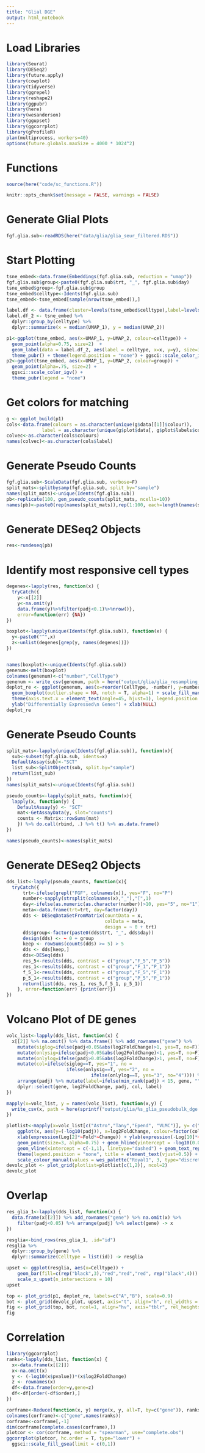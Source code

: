 ```yaml
---
title: "Glial DGE"
output: html_notebook
---
```


# Load Libraries
```r
library(Seurat)
library(DESeq2)
library(future.apply)
library(cowplot)
library(tidyverse)
library(ggrepel)
library(reshape2)
library(ggpubr)
library(here)
library(wesanderson)
library(ggupset)
library(ggcorrplot)
library(gProfileR)
plan(multiprocess, workers=40)
options(future.globals.maxSize = 4000 * 1024^2)
```

# Functions
```r
source(here("code/sc_functions.R"))
```

```r
knitr::opts_chunk$set(message = FALSE, warnings = FALSE)
```


# Generate Glial Plots
```r
fgf.glia.sub<-readRDS(here("data/glia/glia_seur_filtered.RDS"))
```

# Start Plotting
```r
tsne_embed<-data.frame(Embeddings(fgf.glia.sub, reduction = "umap"))
fgf.glia.sub$group<-paste0(fgf.glia.sub$trt, "_", fgf.glia.sub$day)
tsne_embed$group<-fgf.glia.sub$group
tsne_embed$celltype<-Idents(fgf.glia.sub)
tsne_embed<-tsne_embed[sample(nrow(tsne_embed)),]

label.df <- data.frame(cluster=levels(tsne_embed$celltype),label=levels(tsne_embed$celltype))
label.df_2 <- tsne_embed %>% 
  dplyr::group_by(celltype) %>% 
  dplyr::summarize(x = median(UMAP_1), y = median(UMAP_2))

p1<-ggplot(tsne_embed, aes(x=UMAP_1, y=UMAP_2, colour=celltype)) + 
  geom_point(alpha=0.75, size=2)  + 
  geom_label(data = label.df_2, aes(label = celltype, x=x, y=y), size=3, fontface="bold", inherit.aes = F, nudge_x = 1)  +
  theme_pubr() + theme(legend.position = "none") + ggsci::scale_color_igv()
p2<-ggplot(tsne_embed, aes(x=UMAP_1, y=UMAP_2, colour=group)) + 
  geom_point(alpha=.75, size=2) + 
  ggsci::scale_color_igv() + 
  theme_pubr(legend = "none")
```

# Get colors for matching
```r
g <- ggplot_build(p1)
cols<-data.frame(colours = as.character(unique(g$data[[1]]$colour)), 
             label = as.character(unique(g$plot$data[, g$plot$labels$colour])))
colvec<-as.character(cols$colours)
names(colvec)<-as.character(cols$label)
```

# Generate Pseudo Counts
```r
fgf.glia.sub<-ScaleData(fgf.glia.sub, verbose=F)
split_mats<-splitbysamp(fgf.glia.sub, split_by="sample")
names(split_mats)<-unique(Idents(fgf.glia.sub))
pb<-replicate(100, gen_pseudo_counts(split_mats, ncells=10)) 
names(pb)<-paste0(rep(names(split_mats)),rep(1:100, each=length(names(split_mats))))
```

# Generate DESeq2 Objects
```r
res<-rundeseq(pb)
```

# Identify most responsive cell types
```r
degenes<-lapply(res, function(x) {
  tryCatch({
    y<-x[[2]]
    y<-na.omit(y)
    data.frame(y)%>%filter(padj<0.1)%>%nrow()}, 
    error=function(err) {NA})
})

boxplot<-lapply(unique(Idents(fgf.glia.sub)), function(x) {
  y<-paste0("^",x)
  z<-unlist(degenes[grep(y, names(degenes))])
})


names(boxplot)<-unique(Idents(fgf.glia.sub))
genenum<-melt(boxplot)
colnames(genenum)<-c("number","CellType")
genenum <- write_csv(genenum, path = here("output/glia/glia_resampling_output.csv"))
deplot_re <- ggplot(genenum, aes(x=reorder(CellType, -number), y=number, fill=CellType)) + 
  geom_boxplot(outlier.shape = NA, notch = T, alpha=1) + scale_fill_manual(values = colvec) + theme_pubr() +
  theme(axis.text.x = element_text(angle=45, hjust=1), legend.position = "none") + 
  ylab("Differentially Expressed\n Genes") + xlab(NULL) 
deplot_re
```

# Generate Pseudo Counts
```r
split_mats<-lapply(unique(Idents(fgf.glia.sub)), function(x){
  sub<-subset(fgf.glia.sub, idents=x)
  DefaultAssay(sub)<-"SCT"
  list_sub<-SplitObject(sub, split.by="sample")
  return(list_sub)
})
names(split_mats)<-unique(Idents(fgf.glia.sub))

pseudo_counts<-lapply(split_mats, function(x){
  lapply(x, function(y) {
    DefaultAssay(y) <- "SCT"
    mat<-GetAssayData(y, slot="counts")
    counts <- Matrix::rowSums(mat)
    }) %>% do.call(rbind, .) %>% t() %>% as.data.frame()
})

names(pseudo_counts)<-names(split_mats)
```

# Generate DESeq2 Objects
```r
dds_list<-lapply(pseudo_counts, function(x){
  tryCatch({
      trt<-ifelse(grepl("FGF", colnames(x)), yes="F", no="P")
      number<-sapply(strsplit(colnames(x),"_"),"[",1)
      day<-ifelse(as.numeric(as.character(number))>10, yes="5", no="1")
      meta<-data.frame(trt=trt, day=factor(day))
      dds <- DESeqDataSetFromMatrix(countData = x,
                                    colData = meta,
                                    design = ~ 0 + trt)
      dds$group<-factor(paste0(dds$trt, "_", dds$day))
      design(dds) <- ~ 0 + group
      keep <- rowSums(counts(dds) >= 5) > 5
      dds <- dds[keep,]
      dds<-DESeq(dds)
      res_5<-results(dds, contrast = c("group","F_5","P_5"))
      res_1<-results(dds, contrast = c("group","F_1","P_1"))
      f_5_1<-results(dds, contrast = c("group","F_5","F_1"))
      p_5_1<-results(dds, contrast = c("group","P_5","P_1"))
      return(list(dds, res_1, res_5,f_5_1, p_5_1))
    }, error=function(err) {print(err)})
})
```

# Volcano Plot of DE genes
```r
volc_list<-lapply(dds_list, function(x) {
  x[[2]] %>% na.omit() %>% data.frame() %>% add_rownames("gene") %>% 
    mutate(siglog=ifelse(padj<0.05&abs(log2FoldChange)>1, yes=T, no=F)) %>% 
    mutate(onlysig=ifelse(padj<0.05&abs(log2FoldChange)<1, yes=T, no=F)) %>% 
    mutate(onlylog=ifelse(padj>0.05&abs(log2FoldChange)>1, yes=T, no=F)) %>% 
    mutate(col=ifelse(siglog==T, yes="1", no = 
                      ifelse(onlysig==T, yes="2", no = 
                               ifelse(onlylog==T, yes="3", no="4")))) %>% 
    arrange(padj) %>% mutate(label=ifelse(min_rank(padj) < 15, gene, "")) %>% 
    dplyr::select(gene, log2FoldChange, padj, col, label)
})

mapply(x=volc_list, y = names(volc_list), function(x,y) {
  write_csv(x, path = here(sprintf("output/glia/%s_glia_pseudobulk_dge.csv", y)))
})

plotlist<-mapply(x=volc_list[c("Astro","Tany","Epend", "VLMC")], y= c("Astro","Tany","Epend", "VLMC"), function(x,y){
    ggplot(x, aes(y=(-log10(padj)), x=log2FoldChange, colour=factor(col), label=label)) + 
    xlab(expression(Log[2]*~Fold*~Change)) + ylab(expression(-Log[10]*~pvalue)) + 
    geom_point(size=3, alpha=0.75) + geom_hline(yintercept = -log10(0.05), linetype="dashed") + 
    geom_vline(xintercept = c(-1,1), linetype="dashed") + geom_text_repel(colour="black") + theme_pubr() +
    theme(legend.position = "none", title = element_text(vjust=0.5)) + 
    scale_colour_manual(values = wes_palette("Royal1", 3, type="discrete")[c(2,1,3)]) + ggtitle(y)}, SIMPLIFY = FALSE)
devolc_plot <- plot_grid(plotlist=plotlist[c(1,2)], ncol=2)
devolc_plot
```

# Overlap
```r
res_glia_1<-lapply(dds_list, function(x) {
  data.frame(x[[2]]) %>% add_rownames("gene") %>% na.omit(x) %>% 
    filter(padj<0.05) %>% arrange(padj) %>% select(gene) -> x
})

resglia<-bind_rows(res_glia_1, .id="id")
resglia %>%
  dplyr::group_by(gene) %>%
  dplyr::summarize(Celltype = list(id)) -> resglia

upset <- ggplot(resglia, aes(x=Celltype)) +
    geom_bar(fill=c(rep("black",3),"red","red","red", rep("black",4))) + theme_pubr() +
    scale_x_upset(n_intersections = 10)
upset
```

```r
top <- plot_grid(p1, deplot_re, labels=c("A","B"), scale=0.9)
bot <- plot_grid(devolc_plot, upset, axis="t", align="h", rel_widths = c(2,1), labels=c("C","D"))
fig <- plot_grid(top, bot, ncol=1, align="hv", axis="tblr", rel_heights = c(1,1.25,2.5))
fig
```

# Correlation
```r
library(ggcorrplot)
ranks<-lapply(dds_list, function(x) {
  x<-data.frame(x[[2]])
  x<-na.omit(x)
  y <- (-log10(x$pvalue))*(x$log2FoldChange)
  z <- rownames(x)
  df<-data.frame(order=y,gene=z)
  df<-df[order(-df$order),]
})

corframe<-Reduce(function(x, y) merge(x, y, all=T, by=c("gene")), ranks)
colnames(corframe)<-c("gene",names(ranks))
corframe<-corframe[,-1]
dim(corframe[complete.cases(corframe),])
plotcor <- cor(corframe, method = "spearman", use="complete.obs")
ggcorrplot(plotcor, hc.order = T, type="lower") + 
  ggsci::scale_fill_gsea(limit = c(0,1))
```

